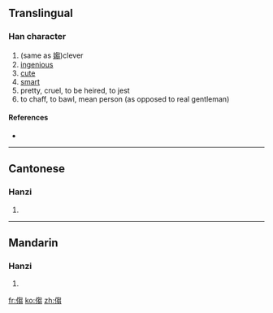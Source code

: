 ==Translingual==

===Han character===
{{Han char|rn=9|rad=人|as=10|sn=12|four=|canj=人心山山 (OPUU)}}

# (same as [[媰]])clever
# [[ingenious]]
# [[cute]]
# [[smart]]
# pretty, cruel, to be heired, to jest
# to chaff, to bawl, mean person (as opposed to real gentleman)

====References====
* {{Han ref|kx=0112.100|hdz=10204.060|uh=3473|ud=13427}}

----

==Cantonese==

===Hanzi===
{{yue-hanzi|jyut=|y=jaau3}}

# {{defn|Cantonese|sort=人10}}

----

==Mandarin==

===Hanzi===
{{cmn-hanzi|pin=[[zhòu]] ([[zhou4]])|wg=chou<sup>4</sup>}}

# {{defn|Mandarin|sort=人10}}

[[fr:㑳]]
[[ko:㑳]]
[[zh:㑳]]